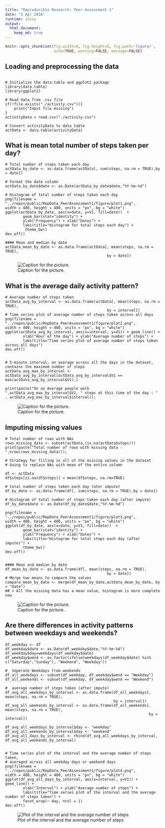 ```yaml
---
title: "Reproducible Research: Peer Assessment 1"
date: "3 Apr 2016"
runtime: shiny 
output: 
  html_document: 
    keep_md: true
---
```


```r
knitr::opts_chunk$set(fig.width=8, fig.height=6, fig.path='figure/',
                      echo=TRUE, warning=FALSE, message=FALSE)
```

## Loading and preprocessing the data
``` 

# Initialize the data.table and ggplot2 package
library(data.table)
library(ggplot2)

# Read data from .csv file
if(!file.exists("./activity.csv")){
    print("Input file missing")          
}
activityData = read.csv("./activity.csv")

# Convert activityData to data table
actData <- data.table(activityData)
```




## What is mean total number of steps taken per day?
```
# Total number of steps taken each day
actData_by_date <- as.data.frame(actData[, sum(steps, na.rm = TRUE),by = date])

# Format the date column
actData_by_date$date <- as.Date(actData_by_date$date,"%Y-%m-%d")

# Histogram of total number of steps taken each day
png(filename = "../repos/public/RepData_PeerAssessment1/figure/plot1.png",
width = 480, height = 480, units = "px", bg = "white")
ggplot(actData_by_date, aes(x=date, y=V1, fill=date))  + 
        geom_bar(stat="identity") +
        ylab("Frequency") + xlab("Dates") +
        labs(title="Histogram for total steps each day") +
         theme_bw()
dev.off()

#### Mean and median by date
actData_mean_by_date <- as.data.frame(actData[, mean(steps, na.rm = TRUE),
                                              by = date])
```
![Caption for the picture.](./figure/plot1.png)



## What is the average daily activity pattern?
```
# Average number of steps taken
actData_avg_by_interval <- as.data.frame(actData[, mean(steps, na.rm = TRUE),
                                              by = interval])
# Time series plot of average number of steps taken across all days
png(filename = "../repos/public/RepData_PeerAssessment1/figure/plot2.png",
width = 480, height = 480, units = "px", bg = "white")
ggplot(actData_avg_by_interval, aes(x=interval, y=V1)) + geom_line() +
        xlab("Hour of the day") + ylab("Average number of steps") +
        labs(title="Time series plot of average number of steps taken across all days") 
dev.off()


# 5-minute interval, on average across all the days in the dataset, contains the maximum number of steps
actData_avg_max_by_interval <- actData_avg_by_interval[actData_avg_by_interval$V1 == max(actData_avg_by_interval$V1),]

print(paste("On an Average people walk ",actData_avg_max_by_interval$V1, " steps at this time of the day : " , actData_avg_max_by_interval$interval));

```
![Caption for the picture.](./figure/plot2.png)



## Imputing missing values

```
# Total number of rows with NAs
rows_missing_data <- subset(actData,(is.na(actData$steps)))
print(paste("Total number of rows with missing data - ",nrow(rows_missing_data)));

# Strategy for filling in all of the missing values in the dataset
# Going to replace NAs with mean of the entire column

df <- actData
df$steps[is.na(df$steps)] = mean(df$steps, na.rm=TRUE)

# total number of steps taken each day (ater impute)
df_by_date <- as.data.frame(df[, sum(steps, na.rm = TRUE),by = date])

# Histogram of total number of steps taken each day (after impute)
df_by_date$date <- as.Date(df_by_date$date,"%Y-%m-%d")

png(filename = "../repos/public/RepData_PeerAssessment1/figure/plot3.png",
width = 480, height = 480, units = "px", bg = "white")
ggplot(df_by_date, aes(x=date, y=V1, fill=date))  + 
        geom_bar(stat="identity") +
        ylab("Frequency") + xlab("Dates") +
        labs(title="Histogram for total steps each day (after impute)") +
        theme_bw()
dev.off()


#### Mean and median by date
df_mean_by_date <- as.data.frame(df[, mean(steps, na.rm = TRUE),
                                              by = date])
# Merge two means to compare the values
compare_mean_by_date <- merge(df_mean_by_date,actData_mean_by_date, by = "date")
## > All the missing data has a mean value, histogram is more complete now

```
![Caption for the picture.](./figure/plot3.png)



## Are there differences in activity patterns between weekdays and weekends?
```
df_weekday <- df
df_weekday$date <- as.Date(df_weekday$date,"%Y-%m-%d")
df_weekday$day=weekdays(df_weekday$date)
df_weekday$wend <- as.factor(ifelse(weekdays(df_weekday$date) %in% c("Saturday","Sunday"), "Weekend", "Weekday")) 

#  Seperate Weekdays from weekends
df_all_weekdays <- subset(df_weekday, df_weekday$wend == "Weekday")
df_all_weekends <- subset(df_weekday, df_weekday$wend == "Weekend")

#  average number of steps taken (after impute)
df_avg_all_weekdays_by_interval <- as.data.frame(df_all_weekdays[, mean(steps, na.rm = TRUE),
                                                 by = interval])
df_avg_all_weekends_by_interval <- as.data.frame(df_all_weekends[, mean(steps, na.rm = TRUE),
                                                                 by = interval])

df_avg_all_weekdays_by_interval$day <- "weekday"
df_avg_all_weekends_by_interval$day <- "weekend"
df_avg_all_days_by_interval <- rbind(df_avg_all_weekdays_by_interval, df_avg_all_weekends_by_interval)
        
        
# Time series plot of the interval and the average number of steps taken, 
# averaged across all weekday days or weekend days
png(filename = "../repos/public/RepData_PeerAssessment1/figure/plot4.png",
width = 480, height = 480, units = "px", bg = "white")
ggplot(df_avg_all_days_by_interval, aes(x=interval, y=V1)) + geom_line() +
        xlab("Interval") + ylab("Average number of steps") +
        labs(title="Time series plot of the interval and the average number of steps taken") +
        facet_wrap(~ day, ncol = 1)
dev.off()        
```
![Plot of the interval and the average number of steps](./figure/plot4.png)